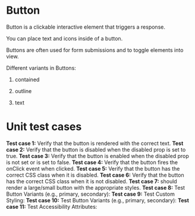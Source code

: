 
<Meta of={ButtonStories} />

# Button

Button is a clickable interactive element that triggers a response.

You can place text and icons inside of a button.

Buttons are often used for form submissions and to toggle elements into view.

<Story of={ButtonStories.Primary} />

Different variants in Buttons:

1. contained

   <Story of={ButtonStories.Contained} />

2. outline

   <Story of={ButtonStories.Outlined} />

3. text

   <Story of={ButtonStories.Text} />

# Unit test cases

<b>Test case 1:</b> Verify that the button is rendered with the correct text.
<b>Test case 2:</b> Verify that the button is disabled when the disabled prop is set to true.
<b>Test case 3:</b> Verify that the button is enabled when the disabled prop is not set or is set to false.
<b>Test case 4:</b> Verify that the button fires the onClick event when clicked.
<b>Test case 5:</b> Verify that the button has the correct CSS class when it is disabled.
<b>Test case 6:</b> Verify that the button has the correct CSS class when it is not disabled.
<b>Test case 7:</b> should render a large/small button with the appropriate styles.
<b>Test case 8:</b> Test Button Variants (e.g., primary, secondary):
<b>Test case 9:</b> Test Custom Styling:
<b>Test case 10:</b> Test Button Variants (e.g., primary, secondary):
<b>Test case 11:</b> Test Accessibility Attributes:
